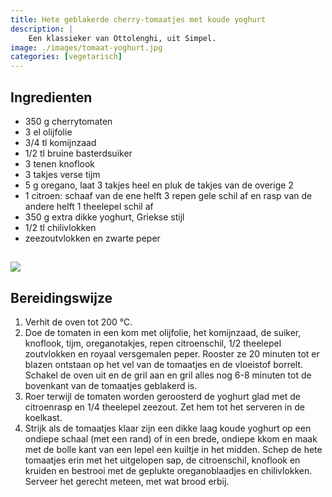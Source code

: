 ```yaml
---
title: Hete geblakerde cherry-tomaatjes met koude yoghurt
description: |
    Een klassieker van Ottolenghi, uit Simpel.
image: ./images/tomaat-yoghurt.jpg
categories: [vegetarisch]
---
```


:::{.grid}
:::{.g-col-6}
## Ingredienten

- 350 g cherrytomaten
- 3 el olijfolie
- 3/4 tl komijnzaad
- 1/2 tl bruine basterdsuiker
- 3 tenen knoflook
- 3 takjes verse tijm
- 5 g oregano, laat 3 takjes heel en pluk de takjes van de overige 2
- 1 citroen: schaaf van de ene helft 3 repen gele schil af en rasp van de andere helft 1 theelepel schil af
- 350 g extra dikke yoghurt, Griekse stijl
- 1/2 tl chilivlokken
- zeezoutvlokken en zwarte peper

:::
:::{.g-col-6}
## 

![](./images/tomaat-yoghurt.jpg)
:::
:::

## Bereidingswijze

1. Verhit de oven tot 200 °C.
2. Doe de tomaten in een kom met olijfolie, het komijnzaad, de suiker, knoflook, tijm, oreganotakjes, repen citroenschil, 1/2 theelepel zoutvlokken en royaal versgemalen peper. Rooster ze 20 minuten tot er blazen ontstaan op het vel van de tomaatjes en de vloeistof borrelt. Schakel de oven uit en de gril aan en gril alles nog 6-8 minuten tot de bovenkant van de tomaatjes geblakerd is.
3. Roer terwijl de tomaten worden geroosterd de yoghurt glad met de citroenrasp en 1/4 theelepel zeezout. Zet hem tot het serveren in de koelkast.
4. Strijk als de tomaatjes klaar zijn een dikke laag koude yoghurt op een ondiepe schaal (met een rand) of in een brede, ondiepe kkom en maak met de bolle kant van een lepel een kuiltje in het midden. Schep de hete tomaatjes erin met het uitgelopen sap, de citroenschil, knoflook en kruiden en bestrooi met de geplukte oreganoblaadjes en chilivlokken. Serveer het gerecht meteen, met wat brood erbij.
